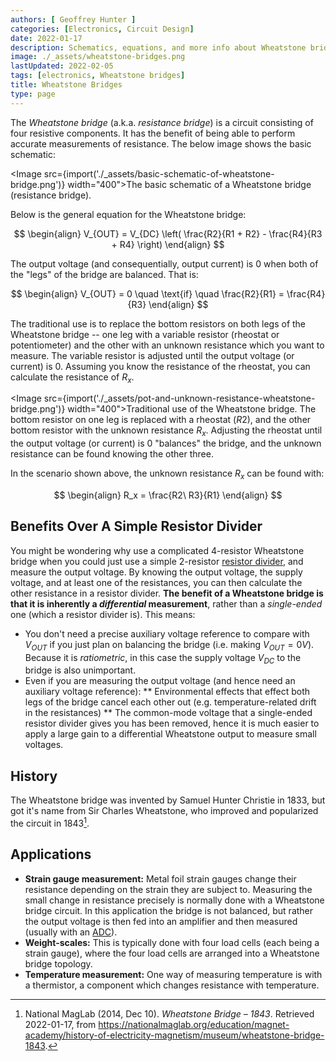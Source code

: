 ```yaml
---
authors: [ Geoffrey Hunter ]
categories: [Electronics, Circuit Design]
date: 2022-01-17
description: Schematics, equations, and more info about Wheatstone bridges.
image: ./_assets/wheatstone-bridges.png
lastUpdated: 2022-02-05
tags: [electronics, Wheatstone bridges]
title: Wheatstone Bridges
type: page
---
```



<WarningIsNotes />

The _Wheatstone bridge_ (a.k.a. _resistance bridge_) is a circuit consisting of four resistive components. It has the benefit of being able to perform accurate measurements of resistance. The below image shows the basic schematic:

<Image src={import('./_assets/basic-schematic-of-wheatstone-bridge.png')} width="400">The basic schematic of a Wheatstone bridge (resistance bridge).</Image>

Below is the general equation for the Wheatstone bridge:

$$
\begin{align}
V_{OUT} = V_{DC} \left( \frac{R2}{R1 + R2} - \frac{R4}{R3 + R4} \right)
\end{align}
$$

The output voltage (and consequentially, output current) is 0 when both of the "legs" of the bridge are balanced. That is:

$$
\begin{align}
V_{OUT} = 0 \quad \text{if} \quad \frac{R2}{R1} = \frac{R4}{R3}
\end{align}
$$

The traditional use is to replace the bottom resistors on both legs of the Wheatstone bridge -- one leg with a variable resistor (rheostat or potentiometer) and the other with an unknown resistance which you want to measure. The variable resistor is adjusted until the output voltage (or current) is $0$. Assuming you know the resistance of the rheostat, you can calculate the resistance of $R_x$.

<Image src={import('./_assets/pot-and-unknown-resistance-wheatstone-bridge.png')} width="400">Traditional use of the Wheatstone bridge. The bottom resistor on one leg is replaced with a rheostat ($R2$), and the other bottom resistor with the unknown resistance $R_x$. Adjusting the rheostat until the output voltage (or current) is 0 "balances" the bridge, and the unknown resistance can be found knowing the other three.</Image>

In the scenario shown above, the unknown resistance $R_x$ can be found with:

$$
\begin{align}
R_x = \frac{R2\ R3}{R1}
\end{align}
$$

## Benefits Over A Simple Resistor Divider

You might be wondering why use a complicated 4-resistor Wheatstone bridge when you could just use a simple 2-resistor [resistor divider](/docs/electronics/components/resistors/index.mdx#resistor-dividers), and measure the output voltage. By knowing the output voltage, the supply voltage, and at least one of the resistances, you can then calculate the other resistance in a resistor divider. **The benefit of a Wheatstone bridge is that it is inherently a _differential_ measurement**, rather than a _single-ended_ one (which a resistor divider is). This means:

* You don't need a precise auxiliary voltage reference to compare with $V_{OUT}$ if you just plan on balancing the bridge (i.e. making $V_{OUT} = 0V$). Because it is _ratiometric_, in this case the supply voltage $V_{DC}$ to the bridge is also unimportant.
* Even if you are measuring the output voltage (and hence need an auxiliary voltage reference):
** Environmental effects that effect both legs of the bridge cancel each other out (e.g. temperature-related drift in the resistances)
** The common-mode voltage that a single-ended resistor divider gives you has been removed, hence it is much easier to apply a large gain to a differential Wheatstone output to measure small voltages.

## History

The Wheatstone bridge was invented by Samuel Hunter Christie in 1833, but got it's name from Sir Charles Wheatstone, who improved and popularized the circuit in 1843[^bib-maglab-wheatstone-history].

## Applications

* **Strain gauge measurement:** Metal foil strain gauges change their resistance depending on the strain they are subject to. Measuring the small change in resistance precisely is normally done with a Wheatstone bridge circuit. In this application the bridge is not balanced, but rather the output voltage is then fed into an amplifier and then measured (usually with an [ADC](/electronics/components/analogue-to-digital-converters-adcs/)).
* **Weight-scales:** This is typically done with four load cells (each being a strain gauge), where the four load cells are arranged into a Wheatstone bridge topology.
* **Temperature measurement:** One way of measuring temperature is with a thermistor, a component which changes resistance with temperature.

[^bib-maglab-wheatstone-history]:  National MagLab (2014, Dec 10). _Wheatstone Bridge – 1843_. Retrieved 2022-01-17, from https://nationalmaglab.org/education/magnet-academy/history-of-electricity-magnetism/museum/wheatstone-bridge-1843.
